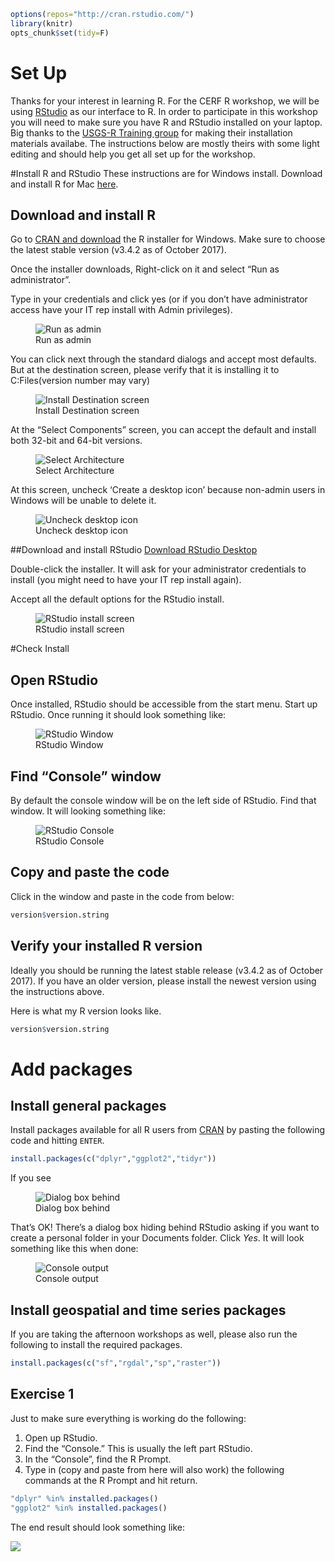 ```r
options(repos="http://cran.rstudio.com/")
library(knitr)
opts_chunk$set(tidy=F)
```

# Set Up

Thanks for your interest in learning R.  For the CERF R workshop, we will be using [RStudio](https://www.rstudio.com/) as our interface to R.  In order to participate in this workshop you will need to make sure you have R and RStudio installed on your laptop.   Big thanks to the [USGS-R Training group](https://owi.usgs.gov/R/training.html) for making their installation materials availabe.  The instructions below are mostly theirs with some light editing and should help you get all set up for the workshop.

#Install R and RStudio
These instructions are for Windows install. Download and install R for Mac [here](https://cran.r-project.org/bin/macosx/). 

## Download and install R
Go to [CRAN and download](https://cran.rstudio.com/bin/windows/base/) the R installer for Windows. Make sure to choose the latest stable version (v3.4.2 as of October 2017).

Once the installer downloads, Right-click on it and select "Run as administrator". 

Type in your credentials and click yes (or if you don't have administrator access have your IT rep install with Admin privileges).

![Run as admin](figure/install_open_as_admin.png#inline-img "run as admin")

You can click next through the standard dialogs and accept most defaults. But at the destination
screen, please verify that it is installing it to C:\Program Files\R (version number may vary)

![Install Destination screen](figure/install_destination.png#inline-img "install destination screen")

At the "Select Components" screen, you can accept the default and install both 32-bit and 64-bit versions.

![Select Architecture](figure/install_arch_window.png#inline-img "select architecture")

At this screen, uncheck 'Create a desktop icon' because non-admin users in Windows will be unable to delete it.

![Uncheck desktop icon](figure/install_tasks.png#inline-img "uncheck desktop icon")


##Download and install RStudio
[Download RStudio Desktop](https://www.rstudio.com/products/rstudio/download/)

Double-click the installer. It will ask for your administrator credentials to install (you might need to have your IT rep install again). 

Accept all the default options for the RStudio install.

![RStudio install screen](figure/install_rstudio.png#inline-img "RStudio install screen")

#Check Install

## Open RStudio
Once installed, RStudio should be accessible from the start menu.  Start up RStudio.  Once running it should look something like:

![RStudio Window](figure/rstudio.png#inline-img "RStudio window")

## Find "Console" window
By default the console window will be on the left side of RStudio.  Find that window.  It will looking something like:  

![RStudio Console](figure/rstudio_console.png#inline-img "RStudio console")

## Copy and paste the code
Click in the window and paste in the code from below:

```r
version$version.string
```

## Verify your installed R version
Ideally you should be running the latest stable release (v3.4.2 as of October 2017). If you have an older version, please install the newest version using the instructions above.

Here is what my R version looks like.
```r
version$version.string
```

# Add packages

## Install general packages

Install packages available for all R users from [CRAN](https://cran.r-project.org/) by pasting the following code and hitting `ENTER`.

```r
install.packages(c("dplyr","ggplot2","tidyr"))
```

If you see 

![Dialog box behind](figure/personal_library_dialog.png#inline-img "dialog box behind")

That's OK! There’s a dialog box hiding behind RStudio asking if you want to create a personal folder in your Documents folder.  Click *Yes*. It will look something like this when done:

![Console output](figure/general_pkg_output.png#inline-img "console output")

## Install geospatial and time series packages

If you are taking the afternoon workshops as well, please also run the following to install the required packages.

```r
install.packages(c("sf","rgdal","sp","raster"))
```


## Exercise 1
Just to make sure everything is working do the following:

1. Open up RStudio.
2. Find the "Console."  This is usually the left part RStudio.
3. In the "Console", find the R Prompt.
4. Type in (copy and paste from here will also work) the following commands at the R Prompt and hit return.  

```r
"dplyr" %in% installed.packages()
"ggplot2" %in% installed.packages()
```

The end result should look something like:

![](figure/install_success.jpg)




